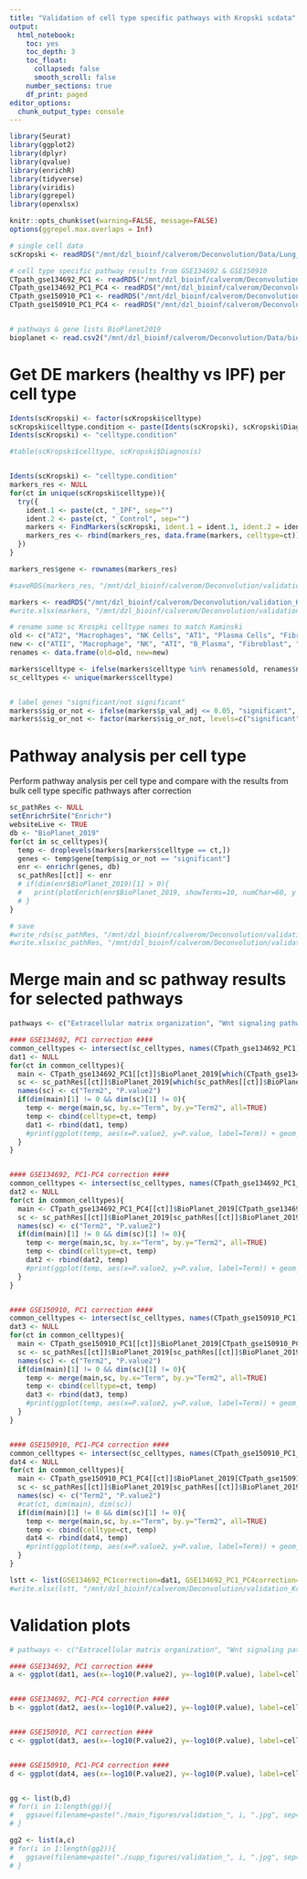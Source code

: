 ```yaml
---
title: "Validation of cell type specific pathways with Kropski scdata"
output: 
  html_notebook:
    toc: yes
    toc_depth: 3
    toc_float:
      collapsed: false
      smooth_scroll: false
    number_sections: true
    df_print: paged
editor_options: 
  chunk_output_type: console
---
```



```r

library(Seurat)
library(ggplot2)
library(dplyr)
library(qvalue)
library(enrichR)
library(tidyverse)
library(viridis)
library(ggrepel)
library(openxlsx)

knitr::opts_chunk$set(warning=FALSE, message=FALSE)
options(ggrepel.max.overlaps = Inf)

```


```r

# single cell data
scKropski <- readRDS("/mnt/dzl_bioinf/calverom/Deconvolution/Data/Lung_Kropski_processed_subset.rds")

# cell type specific pathway results from GSE134692 & GSE150910
CTpath_gse134692_PC1 <- readRDS("/mnt/dzl_bioinf/calverom/Deconvolution/music_gse134692_lung_transplant/CTpathways_PC1corrected.rds")
CTpath_gse134692_PC1_PC4 <- readRDS("/mnt/dzl_bioinf/calverom/Deconvolution/music_gse134692_lung_transplant/CTpathways_PC1_PC4corrected.rds")
CTpath_gse150910_PC1 <- readRDS("/mnt/dzl_bioinf/calverom/Deconvolution/music_gse150910/CTpathways_PC1corrected.rds")
CTpath_gse150910_PC1_PC4 <- readRDS("/mnt/dzl_bioinf/calverom/Deconvolution/music_gse150910/CTpathways_PC1_PC4corrected.rds")


# pathways & gene lists BioPlanet2019
bioplanet <- read.csv2("/mnt/dzl_bioinf/calverom/Deconvolution/Data/bioplanet_pathways.csv", header=TRUE)

```


# Get DE markers (healthy vs IPF) per cell type
```r

Idents(scKropski) <- factor(scKropski$celltype)
scKropski$celltype.condition <- paste(Idents(scKropski), scKropski$Diagnosis, sep="_")
Idents(scKropski) <- "celltype.condition"

#table(scKropski$celltype, scKropski$Diagnosis)


Idents(scKropski) <- "celltype.condition"
markers_res <- NULL
for(ct in unique(scKropski$celltype)){
  try({
    ident.1 <- paste(ct, "_IPF", sep="")
    ident.2 <- paste(ct, "_Control", sep="")
    markers <- FindMarkers(scKropski, ident.1 = ident.1, ident.2 = ident.2, test.use="negbinom", verbose = FALSE)
    markers_res <- rbind(markers_res, data.frame(markers, celltype=ct))
  })
}

markers_res$gene <- rownames(markers_res)

#saveRDS(markers_res, "/mnt/dzl_bioinf/calverom/Deconvolution/validation_Kropski/celltype_DEmarkers.rds")


```

```r

markers <- readRDS("/mnt/dzl_bioinf/calverom/Deconvolution/validation_Kropski/celltype_DEmarkers.rds")
#write.xlsx(markers, "/mnt/dzl_bioinf/calverom/Deconvolution/validation_Kropski/supp_tables/markers.xlsx", rowNames=TRUE, colNames=TRUE)

# rename some sc Krospki celltype names to match Kaminski
old <- c("AT2", "Macrophages", "NK Cells", "AT1", "Plasma Cells", "Fibroblasts", "Myofibroblasts", "Smooth Muscle Cells", "Mesothelial Cells", "pDCs")
new <- c("ATII", "Macrophage", "NK", "ATI", "B_Plasma", "Fibroblast", "Myofibroblast", "SMC", "Mesothelial", "pDC")
renames <- data.frame(old=old, new=new)

markers$celltype <- ifelse(markers$celltype %in% renames$old, renames$new[match(markers$celltype,renames$old)], markers$celltype)
sc_celltypes <- unique(markers$celltype)


# label genes "significant/not significant"
markers$sig_or_not <- ifelse(markers$p_val_adj <= 0.05, "significant", "not significant")
markers$sig_or_not <- factor(markers$sig_or_not, levels=c("significant", "not significant"))

```


# Pathway analysis per cell type
Perform pathway analysis per cell type and compare with the results from bulk cell type specific pathways after correction
```r

sc_pathRes <- NULL
setEnrichrSite("Enrichr")
websiteLive <- TRUE
db <- "BioPlanet_2019"
for(ct in sc_celltypes){
  temp <- droplevels(markers[markers$celltype == ct,])
  genes <- temp$gene[temp$sig_or_not == "significant"]
  enr <- enrichr(genes, db)
  sc_pathRes[[ct]] <- enr
  # if(dim(enr$BioPlanet_2019)[1] > 0){
  #   print(plotEnrich(enr$BioPlanet_2019, showTerms=10, numChar=60, y = "Ratio", orderBy = "P.value", title=paste(ct, "BioPlanet_2019", sep=" ")) + scale_x_discrete(labels = function(x) str_wrap(x, width = 30)) + scale_fill_viridis(begin=0.4, option="A"))
  # }
}

# save
#write_rds(sc_pathRes, "/mnt/dzl_bioinf/calverom/Deconvolution/validation_Kropski/scKropski_CTpathways.rds")
#write.xlsx(sc_pathRes, "/mnt/dzl_bioinf/calverom/Deconvolution/validation_Kropski/supp_tables/pathwaytable_per_celltype.xlsx", colNames=TRUE, rowNames=FALSE)


```

# Merge main and sc pathway results for selected pathways
```r

pathways <- c("Extracellular matrix organization", "Wnt signaling pathway and pluripotency", "Wnt signaling pathway", "TGF-beta signaling pathway", "TGF-beta regulation of extracellular matrix", "TGF-beta signaling in development")

#### GSE134692, PC1 correction ####
common_celltypes <- intersect(sc_celltypes, names(CTpath_gse134692_PC1))
dat1 <- NULL
for(ct in common_celltypes){
  main <- CTpath_gse134692_PC1[[ct]]$BioPlanet_2019[which(CTpath_gse134692_PC1[[ct]]$BioPlanet_2019$Term %in% pathways), c("Term", "P.value")]
  sc <- sc_pathRes[[ct]]$BioPlanet_2019[which(sc_pathRes[[ct]]$BioPlanet_2019$Term %in% pathways), c("Term", "P.value")]
  names(sc) <- c("Term2", "P.value2")
  if(dim(main)[1] != 0 && dim(sc)[1] != 0){
    temp <- merge(main,sc, by.x="Term", by.y="Term2", all=TRUE)
    temp <- cbind(celltype=ct, temp)
    dat1 <- rbind(dat1, temp)
    #print(ggplot(temp, aes(x=P.value2, y=P.value, label=Term)) + geom_point() + geom_text_repel(size=3) + xlab("pvalue from sc") + ylab("pvalue from after decon") + ggtitle(ct))
  }
}


#### GSE134692, PC1-PC4 correction ####
common_celltypes <- intersect(sc_celltypes, names(CTpath_gse134692_PC1_PC4))
dat2 <- NULL
for(ct in common_celltypes){
  main <- CTpath_gse134692_PC1_PC4[[ct]]$BioPlanet_2019[CTpath_gse134692_PC1_PC4[[ct]]$BioPlanet_2019$Term %in% pathways, c("Term", "P.value")]
  sc <- sc_pathRes[[ct]]$BioPlanet_2019[sc_pathRes[[ct]]$BioPlanet_2019$Term %in% pathways, c("Term", "P.value")]
  names(sc) <- c("Term2", "P.value2")
  if(dim(main)[1] != 0 && dim(sc)[1] != 0){
    temp <- merge(main,sc, by.x="Term", by.y="Term2", all=TRUE)
    temp <- cbind(celltype=ct, temp)
    dat2 <- rbind(dat2, temp)
    #print(ggplot(temp, aes(x=P.value2, y=P.value, label=Term)) + geom_point() + geom_text_repel(size=3) + xlab("pvalue from sc") + ylab("pvalue from after decon") + ggtitle(ct))
  }
}


#### GSE150910, PC1 correction ####
common_celltypes <- intersect(sc_celltypes, names(CTpath_gse150910_PC1))
dat3 <- NULL
for(ct in common_celltypes){
  main <- CTpath_gse150910_PC1[[ct]]$BioPlanet_2019[CTpath_gse150910_PC1[[ct]]$BioPlanet_2019$Term %in% pathways, c("Term", "P.value")]
  sc <- sc_pathRes[[ct]]$BioPlanet_2019[sc_pathRes[[ct]]$BioPlanet_2019$Term %in% pathways, c("Term", "P.value")]
  names(sc) <- c("Term2", "P.value2")
  if(dim(main)[1] != 0 && dim(sc)[1] != 0){
    temp <- merge(main,sc, by.x="Term", by.y="Term2", all=TRUE)
    temp <- cbind(celltype=ct, temp)
    dat3 <- rbind(dat3, temp)
    #print(ggplot(temp, aes(x=P.value2, y=P.value, label=Term)) + geom_point() + geom_text_repel(size=3) + xlab("pvalue from sc") + ylab("pvalue from after decon") + ggtitle(ct))
  }
}


#### GSE150910, PC1-PC4 correction ####
common_celltypes <- intersect(sc_celltypes, names(CTpath_gse150910_PC1_PC4))
dat4 <- NULL
for(ct in common_celltypes){
  main <- CTpath_gse150910_PC1_PC4[[ct]]$BioPlanet_2019[CTpath_gse150910_PC1_PC4[[ct]]$BioPlanet_2019$Term %in% pathways, c("Term", "P.value")]
  sc <- sc_pathRes[[ct]]$BioPlanet_2019[sc_pathRes[[ct]]$BioPlanet_2019$Term %in% pathways, c("Term", "P.value")]
  names(sc) <- c("Term2", "P.value2")
  #cat(ct, dim(main), dim(sc))
  if(dim(main)[1] != 0 && dim(sc)[1] != 0){
    temp <- merge(main,sc, by.x="Term", by.y="Term2", all=TRUE)
    temp <- cbind(celltype=ct, temp)
    dat4 <- rbind(dat4, temp)
    #print(ggplot(temp, aes(x=P.value2, y=P.value, label=Term)) + geom_point() + geom_text_repel(size=3) + xlab("pvalue from sc") + ylab("pvalue from after decon") + ggtitle(ct))
  }
}

lstt <- list(GSE134692_PC1correction=dat1, GSE134692_PC1_PC4correction=dat2, GSE150910_PC1correction=dat3, GSE150910_PC1_PC4correction=dat4)
#write.xlsx(lstt, "/mnt/dzl_bioinf/calverom/Deconvolution/validation_Kropski/supp_tables/bulk_singlecell_pathways.xlsx", rowNames=FALSE, colNames=TRUE)

```


# Validation plots
```r

# pathways <- c("Extracellular matrix organization", "Wnt signaling pathway and pluripotency", "Wnt signaling pathway", "TGF-beta signaling pathway", "TGF-beta regulation of extracellular matrix", "TGF-beta signaling in development")

#### GSE134692, PC1 correction ####
a <- ggplot(dat1, aes(x=-log10(P.value2), y=-log10(P.value), label=celltype, color=Term)) + geom_point() + geom_text_repel(size=3) + scale_color_discrete(labels=function(x) str_wrap(x, width = 35), name="pathway")  + geom_hline(yintercept = -log10(0.05), linetype="dashed", col="grey") + geom_vline(xintercept=-log10(0.05), linetype="dashed", col="grey") + xlab("-log10(p value) from sc") + ylab("-log10(p value) from after decon") + coord_fixed(xlim=c(-5,11), ylim=c(-5,11)) + ggtitle("GSE134692, PC1 correction") + theme_bw()


#### GSE134692, PC1-PC4 correction ####
b <- ggplot(dat2, aes(x=-log10(P.value2), y=-log10(P.value), label=celltype, color=Term)) + geom_point() + geom_text_repel(size=3) + scale_color_discrete(labels=function(x) str_wrap(x, width = 35), name="pathway") +  geom_hline(yintercept = -log10(0.05), linetype="dashed", col="grey") + geom_vline(xintercept=-log10(0.05), linetype="dashed", col="grey") + xlab("-log10(p value) from sc") + ylab("-log10(p value) from after decon") + coord_fixed(xlim=c(-5,11), ylim=c(-5,11)) + ggtitle("GSE134692, PC1-PC4 correction") + theme_bw()


#### GSE150910, PC1 correction ####
c <- ggplot(dat3, aes(x=-log10(P.value2), y=-log10(P.value), label=celltype, color=Term)) + geom_point() + geom_text_repel(size=3) + scale_color_discrete(labels=function(x) str_wrap(x, width = 35), name="pathway") + geom_hline(yintercept = -log10(0.05), linetype="dashed", col="grey") + geom_vline(xintercept=-log10(0.05), linetype="dashed", col="grey") + xlab("-log10(p value) from sc") + ylab("-log10(p value) from after decon") + coord_fixed(xlim=c(0,11), ylim=c(0,11)) + ggtitle("GSE150910, PC1 correction") + theme_bw()


#### GSE150910, PC1-PC4 correction ####
d <- ggplot(dat4, aes(x=-log10(P.value2), y=-log10(P.value), label=celltype, color=Term)) + geom_point() + geom_text_repel(size=3) + scale_color_discrete(labels=function(x) str_wrap(x, width = 35), name="pathway") + geom_hline(yintercept = -log10(0.05), linetype="dashed", col="grey") + geom_vline(xintercept=-log10(0.05), linetype="dashed", col="grey") + xlab("-log10(p value) from sc") + ylab("-log10(p value) from after decon") + coord_fixed(xlim=c(0,10), ylim=c(0,10)) + ggtitle("GSE150910, PC1-PC4 correction") + theme_bw()


gg <- list(b,d)
# for(i in 1:length(gg)){
#   ggsave(filename=paste("./main_figures/validation_", i, ".jpg", sep=""), plot=gg[[i]], width=7, height=5, device="jpeg", dpi=350)
# }

gg2 <- list(a,c)
# for(i in 1:length(gg2)){
#   ggsave(filename=paste("./supp_figures/validation_", i, ".jpg", sep=""), plot=gg2[[i]], width=7, height=5, device="jpeg", dpi=350)
# }

```

